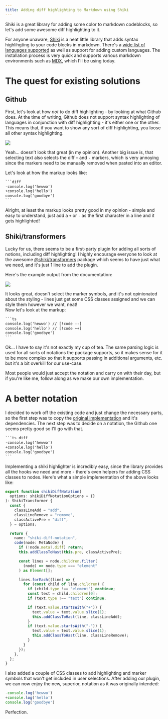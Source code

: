 ```yaml
---
title: Adding diff highlighting to Markdown using Shiki
---
```




Shiki is a great library for adding some color to markdown codeblocks, so let's add some
awesome diff highlighting to it.


For anyone unaware, [Shiki](https://shiki.style) is a neat little library that adds
syntax highlihgting to your code blocks in markdown. There's a [wide list of languages
supported](https://shiki.style/languages) as well as support for adding
custom languages.
The installation process is very quick and supports various markdown environments
such as [MDX](https://mdxjs.com/), which I'll be using today.

# The quest for existing solutions

## Github

First, let's look at how *not* to do diff highlighting - by looking at what Github
does. At the time of writing, Github does not support syntax highlighting
of languages in conjunction with diff highlighting - it's either one or the other.
This means that, if you want to show any sort of diff highlighting, you loose all
other syntax highlighting.

<Img
src={p1}
thumbnail={t1}
caption="Github's Markdown diff formatting"
/>

Yeah... doesn't look that great (in my opinion).
Another big issue is, that selecting text also selects the diff `+` and `-` markers,
which is very annoying since the markers need to be manually removed when pasted
into an editor.

Let's look at how the markup looks like:

````txt
```diff
-console.log('hewwo')
+console.log('hello')
console.log('goodbye')
```
````

Alright, at least the markup looks pretty good in my opinion - simple and easy to understand, just
add a `+` or `-` as the first character in a line and it gets highlighted!

## Shiki/transformers

Lucky for us, there seems to be a first-party plugin for adding all sorts of notions, including
diff highlighting! I highly encourage everyone to look at the awesome
[@shiki/transformers](https://shiki.style/packages/transformers#transformernotationdiff)
package which seems to have just what we need, and it's just 1 line to add the plugin.

Here's the example output from the documentation:

<Img
src={p2}
thumbnail={t2}
caption="Shiki diff transformer"
/>

It looks great, doesn't select the marker symbols, and it's not opinionated about the styling -
lines just get some CSS classes assigned and we can style them however we want, neat!  
Now let's look at the markup:

````txt
```ts
console.log('hewwo') // [!code --]
console.log('hello') // [!code ++]
console.log('goodbye')
```
````

Ok... I have to say it's not exactly my cup of tea. The same parsing logic is used for all sorts
of notations the package supports, so it makes sense for it to be more complex so that it supports
passing in additional arguments, etc. but it's a bit overkill for our use-case.

Most people would just accept the notation and carry on with their day, but if you're like me,
follow along as we make our own implementation.

# A better notation

I decided to work off the existing code and just change the necessary parts, so the first step
was to copy the [original
implementation](https://github.com/shikijs/shiki/blob/main/packages/transformers/src/transformers/notation-diff.ts) and
it's dependencies.
The next step was to decide on a notation, the Github one seems pretty good so I'll go with that.

````txt
```ts diff
-console.log('hewwo')
+console.log('hello')
console.log('goodbye')
```
````


Implementing a shiki highlighter is incredibly easy, since the library provides all the hooks
we need and more - there's even helpers for adding CSS classes to nodes.
Here's what a simple implementation of the above looks like:

```ts title="shikiDiffNotation.ts"
export function shikiDiffNotation(
  options: shikiDiffNotationOptions = {}
): ShikiTransformer {
  const {
    classLineAdd = "add",
    classLineRemove = "remove",
    classActivePre = "diff",
  } = options;

  return {
    name: "shiki-diff-notation",
    code(node: MetaNode) {
      if (!node.meta?.diff) return;
      this.addClassToHast(this.pre, classActivePre);

      const lines = node.children.filter(
        (node) => node.type === "element"
      ) as Element[];

      lines.forEach((line) => {
        for (const child of line.children) {
          if (child.type !== "element") continue;
          const text = child.children[0];
          if (text.type !== "text") continue;

          if (text.value.startsWith("+")) {
            text.value = text.value.slice(1);
            this.addClassToHast(line, classLineAdd);
          }
          if (text.value.startsWith("-")) {
            text.value = text.value.slice(1);
            this.addClassToHast(line, classLineRemove);
          }
        }
      });
    },
  };
}
```

I also added a couple of CSS classes to add highlighting and marker symbols that
won't get included in user selections.
After adding our plugin, we can now enjoy the new, superior, notation as it
was originally intended:

```ts diff
-console.log('hewwo')
+console.log('hello')
console.log('goodbye')
```

Perfection.
